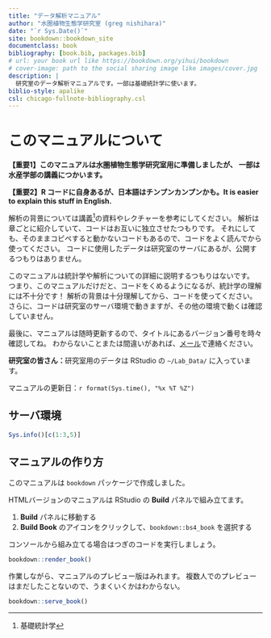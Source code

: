 ```yaml
--- 
title: "データ解析マニュアル"
author: "水圏植物生態学研究室 (greg nishihara)"
date: "`r Sys.Date()`"
site: bookdown::bookdown_site
documentclass: book
bibliography: [book.bib, packages.bib]
# url: your book url like https://bookdown.org/yihui/bookdown
# cover-image: path to the social sharing image like images/cover.jpg
description: |
  研究室のデータ解析マニュアルです。一部は基礎統計学に使います。
biblio-style: apalike
csl: chicago-fullnote-bibliography.csl
---
```


# このマニュアルについて {-}

**【重要1】このマニュアルは水圏植物生態学研究室用に準備しましたが、
一部は水産学部の講義につかいます。**

**【重要2】R コードに自身あるが、日本語はチンプンカンプンかも。It is easier to explain this stuff in English.**

解析の背景については講義^[基礎統計学]の資料やレクチャーを参考にしてください。
解析は章ごとに紹介していて、コードはお互いに独立させたつもりです。
それにしても、そのままコピペすると動かないコードもあるので、コードをよく読んでから使ってください。
コードに使用したデータは研究室のサーバにあるが、公開するつもりはありません。

このマニュアルは統計学や解析についての詳細に説明するつもりはないです。
つまり、このマニュアルだけだと、コードをくめるようになるが、統計学の理解には不十分です！
解析の背景は十分理解してから、コードを使ってください。
さらに、コードは研究室のサーバ環境で動きますが、その他の環境で動くは確認していません。

最後に、マニュアルは随時更新するので、タイトルにあるバージョン番号を時々確認してね。
わからないことまたは間違いがあれば、[メール](greg@nagasaki-u.ac.jp)で連絡ください。 

**研究室の皆さん：**研究室用のデータは RStudio の `~/Lab_Data/` に入っています。

マニュアルの更新日：`r format(Sys.time(), "%x %T %Z")`

## サーバ環境 {-}

```r
Sys.info()[c(1:3,5)]
```

## マニュアルの作り方 {-}

このマニュアルは `bookdown` パッケージで作成しました。

HTMLバージョンのマニュアルは RStudio の **Build** パネルで組み立てます。

1. **Build** パネルに移動する
2. **Build Book** のアイコンをクリックして、`bookdown::bs4_book` を選択する

コンソールから組み立てる場合はつぎのコードを実行しましょう。

```r
bookdown::render_book()

```

作業しながら、マニュアルのプレビュー版はみれます。
複数人でのプレビューはまだしたことないので、うまくいくかはわからない。

```r
bookdown::serve_book()
```

